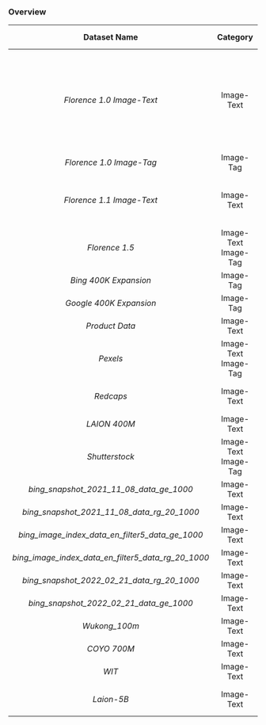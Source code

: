 
### Overview

|                    Dataset Name                    |         Category         |        Sample Size        |                                                                                                                                                       Metadata path                                                                                                                                                       |                                                                     Data Soureces                                                                     |                                                       License                                                       |
| :------------------------------------------------: | :----------------------: | :-----------------------: | :-----------------------------------------------------------------------------------------------------------------------------------------------------------------------------------------------------------------------------------------------------------------------------------------------------------------------: | :---------------------------------------------------------------------------------------------------------------------------------------------------: | :-----------------------------------------------------------------------------------------------------------------: |
|             _Florence 1.0 Image-Text_              |        Image-Text        |           535M            |                                                                                                            <UrlContainer display='bing-535m-chunk' content='acvdpwu2p003[a-h]st/fld/v1.0/bing-535m-chunk/' />                                                                                                             | alamy<br/>celebmafia<br/>depositphotos<br/>dreamstime<br/>featurepicsflipboard<br/>freepik<br/>istockphoto<br/>patch<br/>pinterest<br/>left-host<br/> |
|              _Florence 1.0 Image-Tag_              |        Image-Tag         |    322M<br/>(280M+42M)    |                                                             <UrlContainer display='bing-280m-chunk' content='acvdpwu2p003[a-h]st/fld/v1.0/bing-280m-chunk/' /> <UrlContainer display='fwd-42m-chunk' content='acvdpwu2p003[a-h]st/fld/v1.0/fwd-42m-chunk/' />                                                             |                                                                       Bing-400K                                                                       |
|             _Florence 1.1 Image-Text_              |        Image-Text        |   1.23B<br/>(969M+263M)   |                                                      <UrlContainer display='v100-relaxed-chunk' content='acvdpwu2p003[a-h]st/fld/v1.1/v100-relaxed-chunk/' /> <UrlContainer display='v110-update-chunk' content='acvdpwu2p003[a-h]st/fld/v1.1/v110-update-chunk/' />                                                      |                                     FLIR1.0+<br/>left-host (new)<br/>ShutterStock<br/>Reddit<br/>LAION (high-res)                                     |
|                   _Florence 1.5_                   | Image-Text<br/>Image-Tag |  11.9B<br/>(9.66B+2.24B)  |
|               _Bing 400K Expansion_                |        Image-Tag         |           900M            |                                                                                               <UrlContainer display='bing-400k-expansion' content='acvdpwu2p001[a-h]st/raw-data/metadata/400k/tsvs/bing-400k-expansion/' />                                                                                               |                                                             Bing(400K + Related Searches)                                                             |
|              _Google 400K Expansion_               |        Image-Tag         |            1B             |                                                                                             <UrlContainer display='google-400k-expansion' content='acvdpwu2p001[a-h]st/raw-data/metadata/400k/tsvs/google-400k-expansion/' />                                                                                             |                                                            Google(400K+ Related Searches)                                                             |
|                   _Product Data_                   |        Image-Text        |           137M            |                                                                                          <UrlContainer display='bing_product_data' content='acvdpwu2p001[a-h]st/raw-data/metadata/bing_product_data/tsvs/bing_product_data/' />                                                                                           |                                                                      Bing Index                                                                       |
|                      _Pexels_                      | Image-Text<br/>Image-Tag |            1M             |                                                                                                       <UrlContainer display='pexels' content='acvdpwu2p001[a-h]st/raw-data/metadata/pexels_sitemap/tsvs/pexels/' />                                                                                                       |                                                                    Pexels Sitemap                                                                     |                                          [pexels](https://www.pexels.com/)                                          |
|                     _Redcaps_                      |        Image-Text        |            12M            |                                                                                                         <UrlContainer display='redcaps' content='acvdpwu2p001[a-h]st/raw-data/metadata/redcaps/tsvs/redcaps/' />                                                                                                          |                                                                      Redcaps.xyz                                                                      | [CC-BY 4.0](https://creativecommons.org/licenses/by/4.0/legalcode) <br/> [Reddit](https://www.reddit.com/wiki/api/) |
|                    _LAION 400M_                    |        Image-Text        |           400M            |                                                                                                                       <UrlContainer display='laion400m' content='acvdpwu2p001est/laion400m/tsv/' />                                                                                                                       |                                                                  Laion 400m website                                                                   |                              [CC-BY 4.0](https://creativecommons.org/licenses/by/4.0/)                              |
|                   _Shutterstock_                   | Image-Text<br/>Image-Tag |           212M            |                                                                                                     <UrlContainer display='shutterstock' content='acvdpwu2p001ast/shutterstock/sitemaps/image/sitemap_images_tsv/' />                                                                                                     |                                                                 Shutterstock sitemap                                                                  |
|      _bing_snapshot_2021_11_08_data_ge_1000_       |        Image-Text        |           2.09B           |                                                                        <UrlContainer display='snapshot_filter5_data_ge_1000_full_fl025' content='acvdpwu2p001[a-h]st/raw-data/metadata/snapshot_filter5_data_ge_1000_full_fl025_training_data/' />                                                                        |                                                                     Bing Snapshot                                                                     |
|     _bing_snapshot_2021_11_08_data_rg_20_1000_     |        Image-Text        |           416M            |                                                                     <UrlContainer display='bing_snapshot_filter5_data_rg_20_1000_fl025' content='acvdpwu2p001[a-h]st/raw-data/metadata/bing_snapshot_filter5_data_rg_20_1000_fl025_training_data/' />                                                                     |                                                                     Bing Snapshot                                                                     |
|  _bing_image_index_data_en_filter5_data_ge_1000_   |        Image-Text        |           4.78B           |                                                        <UrlContainer display='bing_image_index_data_en_filter5_data_ge_1000_full_fl025' content='acvdpwu2p001[a-h]st/raw-data/metadata/bing_image_index_data_en_filter5_data_ge_1000_full_fl025_training_data/' />                                                        |                                                                     Bing Snapshot                                                                     |
| _bing_image_index_data_en_filter5_data_rg_20_1000_ |        Image-Text        |           1.23B           |                                                          <UrlContainer display='bing_image_index_data_en_filter5_data_rg_20_1000_fl025' content='acvdpwu2p001[a-h]st/raw-data/metadata/bing_image_index_data_en_filter5_data_rg_20_1000_fl025_training_data/' />                                                          |                                                                     Bing Snapshot                                                                     |
|     _bing_snapshot_2022_02_21_data_rg_20_1000_     |        Image-Text        |           390M            |                                                         <UrlContainer display='bing_snapshot_2022_02_21_data_rg_20_1000_fs025' content='acvdpwu2p001[a-h]st/raw-data/metadata/raw-data/metadata/bing_snapshot_2022_02_21_data_rg_20_1000_fs025_training_data/' />                                                         |                                                                     Bing Snapshot                                                                     |
|      _bing_snapshot_2022_02_21_data_ge_1000_       |        Image-Text        |           35.6M           |                                                                     <UrlContainer display='bing_snapshot_2022_02_21_data_ge_1000_fs025' content='acvdpwu2p001[a-h]st/raw-data/metadata/bing_snapshot_2022_02_21_data_ge_1000_fs025_training_data' />                                                                      |                                                                     Bing Snapshot                                                                     |
|                   _Wukong_100m_                    |        Image-Text        |           62.6M           |                                                                                                    <UrlContainer display='wukong_100m' content='acvdpwu2p001[a-h]st/raw-data/metadata/wukong_100m/tsvs/wukong_100m' />                                                                                                    |                                        [Noah-Wukong Dataset](https://wukong-dataset.github.io/wukong-dataset/)                                        |
|                    _COYO 700M_                     |        Image-Text        |           656M            |                                                                                                           <UrlContainer display='COYO-700M' content='acvdpwu2p002[a-h]st/metadata/COYO-700M/data/COYO-700M/' />                                                                                                           |                                              [coyo-dataset](https://github.com/kakaobrain/coyo-dataset)                                               |
|                       _WIT_                        |        Image-Text        |            11M            |                                                                                                             <UrlContainer display='WIT' content='acvdpwu2p002[a-h]st/stage-data/metadata/WIT/data/train/' />                                                                                                              |
|                     _Laion-5B_                     |        Image-Text        | 1.27B<br/>2.32B<br/>2.26B | <UrlContainer display='laion1b-nolang' content='acvdpwu2p002[a-h]st/stage-data/metadata/laion1b-nolang/' /> <UrlContainer display='laion2b-en' content='acvdpwu2p002[a-h]st/stage-data/metadata/laion2b-en/' /> <UrlContainer display='laion2b-multi' content='acvdpwu2p002[a-h]st/stage-data/metadata/laion2b-multi/' /> |                               [laion.ai](https://laion.ai/laion-5b-a-new-era-of-open-large-scale-multi-modal-datasets/)                               |
